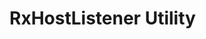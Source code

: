 

<Meta of={RxHostListenerStories} />

# RxHostListener Utility

<ComponentDocTabs
  OverviewTab={OverviewTab}
  ExamplesTab={ExamplesTab}
  ApiTab={ApiTab}
/>



